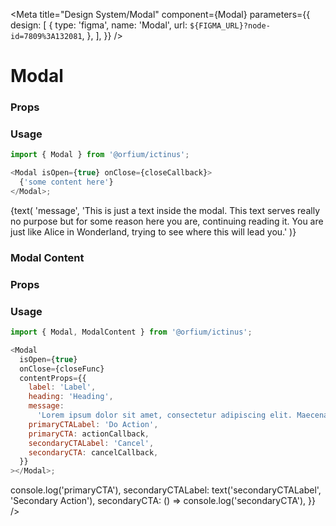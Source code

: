 
<Meta
  title="Design System/Modal"
  component={Modal}
  parameters={{
    design: [
      {
        type: 'figma',
        name: 'Modal',
        url: `${FIGMA_URL}?node-id=7809%3A132081`,
      },
    ],
  }}
/>

# Modal

### Props

<Props of={Modal} />

### Usage

```js
import { Modal } from '@orfium/ictinus';

<Modal isOpen={true} onClose={closeCallback}>
  {'some content here'}
</Modal>;
```

<Preview>
  <Story name="Modal" parameters={{ decorators: [withKnobs] }}>
    <Stack>
      <PresentComponent name="" width={768}>
        <ModalShowcase>
          <div>
            {text(
              'message',
              'This is just a text inside the modal. This text serves really no purpose but for some reason here you are, continuing reading it. You are just like Alice in Wonderland, trying to see where this will lead you.'
            )}
          </div>
        </ModalShowcase>
      </PresentComponent>
    </Stack>
  </Story>
</Preview>

### Modal Content

### Props

<Props of={ModalContent} />

### Usage

```js
import { Modal, ModalContent } from '@orfium/ictinus';

<Modal
  isOpen={true}
  onClose={closeFunc}
  contentProps={{
    label: 'Label',
    heading: 'Heading',
    message:
      'Lorem ipsum dolor sit amet, consectetur adipiscing elit. Maecenas tristique eros at fringilla fringilla. Donec volutpat lobortis euismod',
    primaryCTALabel: 'Do Action',
    primaryCTA: actionCallback,
    secondaryCTALabel: 'Cancel',
    secondaryCTA: cancelCallback,
  }}
></Modal>;
```

<Preview>
  <Story name="Modal Content" parameters={{ decorators: [withKnobs] }}>
    <Stack>
      <PresentComponent name="" width={768}>
        <ModalShowcase
          contentProps={{
            label: text('label', 'Label'),
            heading: text('heading', 'Heading'),
            message: text(
              'message',
              'Lorem ipsum dolor sit amet, consectetur adipiscing elit. Maecenas tristique eros at fringilla fringilla. Donec volutpat lobortis euismod'
            ),
            primaryCTALabel: text('primaryCTALabel', 'Do Action'),
            primaryCTA: () => console.log('primaryCTA'),
            secondaryCTALabel: text('secondaryCTALabel', 'Secondary Action'),
            secondaryCTA: () => console.log('secondaryCTA'),
          }}
        />
      </PresentComponent>
    </Stack>
  </Story>
</Preview>
